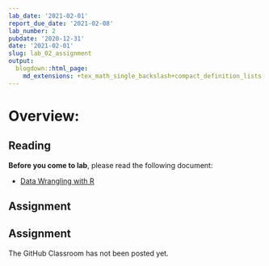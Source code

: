 ```yaml
---
lab_date: '2021-02-01'
report_due_date: '2021-02-08'
lab_number: 2
pubdate: '2020-12-31'
date: '2021-02-01'
slug: lab_02_assignment
output:
  blogdown::html_page:
    md_extensions: +tex_math_single_backslash+compact_definition_lists
---
```


# Overview:

## Reading

**Before you come to lab**, please read the following document:

* [Data Wrangling with R](/lab_docs/lab_02_overview){target="_blank"}

## Assignment

## Assignment

The GitHub Classroom has not been posted yet.
